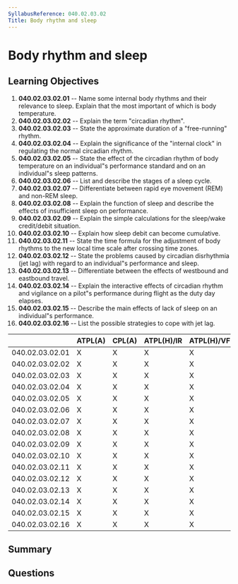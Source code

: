 ```yaml
---
SyllabusReference: 040.02.03.02
Title: Body rhythm and sleep
---
```


# Body rhythm and sleep

## Learning Objectives

1. **040.02.03.02.01** -- Name some internal body rhythms and their relevance to
   sleep. Explain that the most important of which is body temperature.
2. **040.02.03.02.02** -- Explain the term "circadian rhythm".
3. **040.02.03.02.03** -- State the approximate duration of a "free-running"
   rhythm.
4. **040.02.03.02.04** -- Explain the significance of the "internal clock" in
   regulating the normal circadian rhythm.
5. **040.02.03.02.05** -- State the effect of the circadian rhythm of body
   temperature on an individual"s performance standard and on an individual"s
   sleep patterns.
6. **040.02.03.02.06** -- List and describe the stages of a sleep cycle.
7. **040.02.03.02.07** -- Differentiate between rapid eye movement (REM) and
   non-REM sleep.
8. **040.02.03.02.08** -- Explain the function of sleep and describe the effects
   of insufficient sleep on performance.
9. **040.02.03.02.09** -- Explain the simple calculations for the sleep/wake
   credit/debit situation.
10. **040.02.03.02.10** -- Explain how sleep debit can become cumulative.
11. **040.02.03.02.11** -- State the time formula for the adjustment of body
    rhythms to the new local time scale after crossing time zones.
12. **040.02.03.02.12** -- State the problems caused by circadian disrhythmia (jet
    lag) with regard to an individual"s performance and sleep.
13. **040.02.03.02.13** -- Differentiate between the effects of westbound and
    eastbound travel.
14. **040.02.03.02.14** -- Explain the interactive effects of circadian rhythm and
    vigilance on a pilot"s performance during flight as the duty day elapses.
15. **040.02.03.02.15** -- Describe the main effects of lack of sleep on an
    individual"s performance.
16. **040.02.03.02.16** -- List the possible strategies to cope with jet lag.

|                 | ATPL(A) | CPL(A) | ATPL(H)/IR | ATPL(H)/VFR | CPL(H) | IR  | CBIR(A) |
| --------------- | ------- | ------ | ---------- | ----------- | ------ | --- | ------- |
| 040.02.03.02.01 | X       | X      | X          | X           |        |     |         |
| 040.02.03.02.02 | X       | X      | X          | X           | X      |     |         |
| 040.02.03.02.03 | X       | X      | X          | X           | X      |     |         |
| 040.02.03.02.04 | X       | X      | X          | X           | X      |     |         |
| 040.02.03.02.05 | X       | X      | X          | X           | X      |     |         |
| 040.02.03.02.06 | X       | X      | X          | X           | X      |     |         |
| 040.02.03.02.07 | X       | X      | X          | X           | X      |     |         |
| 040.02.03.02.08 | X       | X      | X          | X           | X      |     |         |
| 040.02.03.02.09 | X       | X      | X          | X           | X      |     |         |
| 040.02.03.02.10 | X       | X      | X          | X           | X      |     |         |
| 040.02.03.02.11 | X       | X      | X          | X           | X      |     |         |
| 040.02.03.02.12 | X       | X      | X          | X           | X      |     |         |
| 040.02.03.02.13 | X       | X      | X          | X           | X      |     |         |
| 040.02.03.02.14 | X       | X      | X          | X           | X      |     |         |
| 040.02.03.02.15 | X       | X      | X          | X           | X      |     |         |
| 040.02.03.02.16 | X       | X      | X          | X           | X      |     |         |

## Summary

## Questions
